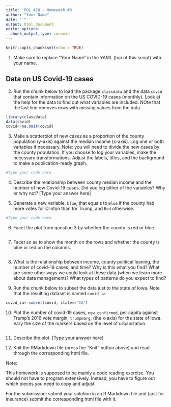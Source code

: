 ```yaml
---
title: 'POL 478 - Homework #3'
author: "Your Name"
date: " "
output: html_document
editor_options: 
  chunk_output_type: console
---
```


```r
knitr::opts_chunk$set(echo = TRUE)
```

1. Make sure to replace "Your Name" in the YAML (top of this script) with your name.

## Data on US Covid-19 cases

2. Run the chunk below to load the package `classdata` and the data `covid` that contain information on the US COVID-19 cases  (monthly). Look at the help for the data to find out what variables are included. NOte that the last line removes rows with missing values from the data.

```r
library(classdata)
data(covid)
covid<-na.omit(covid)
```

3. Make a scatterplot of new cases as a proportion of the county population (y-axis) against the median income (x-axis). Log one or both variables if necessary. Note: you will need to divide the new cases by the county population. If you choose to log your variables, make the necessary transformations. Adjust the labels, titles, and the background to make a publication-ready graph.

```r
#Type your code here


```

4. Describe the relationship between county median income and the number of new Covid-19 cases.  Did you log either of the variables?  Why or why not? [Type your answer here]

5. Generate a new variable, `blue`, that equals to `Blue` if the county had more votes for Clinton than for Trump, and `Red` otherwise.

```r
#Type your code here


```


6. Facet the plot from question 3 by whether the county is red or blue.

```r

```

7. Facet so as to show the month on the rows and whether the county is blue or red on the columns.

```r

```

8. What is the relationship between income, county political leaning, the number of covid-19 cases, and time? Why is this what you find?  What are some other ways we could look at these data (when we learn more about data management)? What types of patterns do you expect to find?

9. Run the chunk below to subset the data just to the state of Iowa. Note that the resulting dataset is named `covid_ia`
```r
covid_ia<-subset(covid, state=="IA")
```

10. Plot the number of covid-19 cases, `new_confirmed`, per capita against Trump's 2016 vote margin, `trumpmarg`, (the x-axis) for the state of Iowa. Vary the size of the markers based on the level of urbanization. 

```r

```


11. Describe the plot. [Type your answer here]

12. Knit the RMarkdown file (press the “Knit” button above) and read through the corresponding html file.

Note: 

This homework is supposed to be mainly a code reading exercise. You should not have to program extensively. Instead, you have to figure out which pieces you need to copy and adjust. 


For the submission: submit your solution in an R Markdown file and (just for insurance) submit the corresponding html file with it. 
